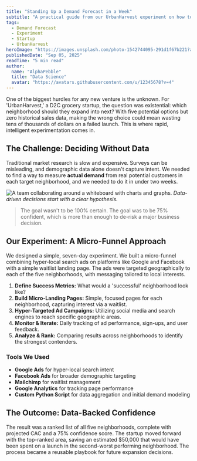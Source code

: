 ```yaml
---
title: "Standing Up a Demand Forecast in a Week"
subtitle: "A practical guide from our UrbanHarvest experiment on how to decide with confidence when you have zero historical data."
tags:
  - Demand Forecast
  - Experiment
  - Startup
  - UrbanHarvest
heroImage: "https://images.unsplash.com/photo-1542744095-291d1f67b221?auto=format&fit=crop&w=2940&q=80"
publishedDate: "Sep 05, 2025"
readTime: "5 min read"
author:
  name: "AlphaPebble"
  title: "Data Science"
  avatar: "https://avatars.githubusercontent.com/u/12345678?v=4"
---
```


One of the biggest hurdles for any new venture is the unknown. For 'UrbanHarvest,' a D2C grocery startup, the question was existential: which neighborhood should they expand into next? With five potential options but zero historical sales data, making the wrong choice could mean wasting tens of thousands of dollars on a failed launch. This is where rapid, intelligent experimentation comes in.

## The Challenge: Deciding Without Data

Traditional market research is slow and expensive. Surveys can be misleading, and demographic data alone doesn't capture intent. We needed to find a way to measure **actual demand** from real potential customers in each target neighborhood, and we needed to do it in under two weeks.

![A team collaborating around a whiteboard with charts and graphs.](https://images.unsplash.com/photo-1556742502-ec7c0e9f34b1?auto=format&fit=crop&w=1400&q=80)
_Data-driven decisions start with a clear hypothesis._

> The goal wasn't to be 100% certain. The goal was to be 75% confident, which is more than enough to de-risk a major business decision.

## Our Experiment: A Micro-Funnel Approach

We designed a simple, seven-day experiment. We built a micro-funnel combining hyper-local search ads on platforms like Google and Facebook with a simple waitlist landing page. The ads were targeted geographically to each of the five neighborhoods, with messaging tailored to local interests.

1. **Define Success Metrics:** What would a 'successful' neighborhood look like?
2. **Build Micro-Landing Pages:** Simple, focused pages for each neighborhood, capturing interest via a waitlist.
3. **Hyper-Targeted Ad Campaigns:** Utilizing social media and search engines to reach specific geographic areas.
4. **Monitor & Iterate:** Daily tracking of ad performance, sign-ups, and user feedback.
5. **Analyze & Rank:** Comparing results across neighborhoods to identify the strongest contenders.

### Tools We Used

- **Google Ads** for hyper-local search intent
- **Facebook Ads** for broader demographic targeting
- **Mailchimp** for waitlist management
- **Google Analytics** for tracking page performance
- **Custom Python Script** for data aggregation and initial demand modeling

## The Outcome: Data-Backed Confidence

The result was a ranked list of all five neighborhoods, complete with projected CAC and a 75% confidence score. The startup moved forward with the top-ranked area, saving an estimated $50,000 that would have been spent on a launch in the second-worst performing neighborhood. The process became a reusable playbook for future expansion decisions.